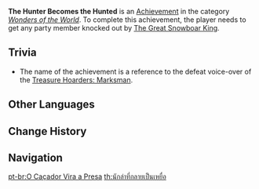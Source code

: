 {{Achievement Infobox
|title        = 
|id           = 81042
|order id     = 1043
|category     = Wonders of the World
|description  = Be defeated by [[The Great Snowboar King]].
|requirements = Get any party member knocked out by [[The Great Snowboar King]].
|primogems    = 5
|tracking     = 
|hidden       = 1
|topic        = The Great Snowboar King; Fallen Characters
|type         = Exploration
}}
'''The Hunter Becomes the Hunted''' is an [[Achievement]] in the category ''[[Wonders of the World]]''. To complete this achievement, the player needs to get any party member knocked out by [[The Great Snowboar King]].

==Trivia==
* The name of the achievement is a reference to the defeat voice-over of the [[Treasure Hoarders: Marksman]].
<!--
==Video Guides==
{{EVT
|video1   = 
|caption1 = 
}}
-->
==Other Languages==
{{Other Languages
|en      = The Hunter Becomes the Hunted
|zhs     = 猎人变成了猎物
|zhs_rm  = Lièrén Biànchéng le Lièwù
|zht     = 獵人變成了獵物
|zht_rm  = Lièrén Biànchéng le Lièwù
|zh_tl   = 
|ja      = 狩人が獲物に
|ja_rm   = Karyuudo ga Emono ni
|ja_tl   = 
|ko      = 사냥감이 된 사냥꾼
|ko_rm   = Sanyangami Doen Sanyangkkun
|ko_tl   = The Hunter That Became Prey
|es      = El cazador cazado
|es_tl   = The Hunted Hunter
|fr      = {{MC|m=Le chasseur|f=La chasseuse|fr}} devient la proie
|fr_tl   = {{MC|The Hunter|mf=1}} Becomes the Prey
|ru      = Охотник стал добычей
|ru_tl   = The Hunter Becomes the Prey
|th      = นักล่าที่กลายเป็นเหยื่อ
|th_rm   = 
|th_tl   = 
|vi      = Kẻ đi săn trở thành vật bị săn
|vi_tl   = 
|de      = Der Jäger wird zum Gejagten
|de_tl   = The Hunter Becomes the Hunted
|id      = Pemburu yang Diburu
|id_tl   = The Hunted Hunter
|pt      = O Caçador Vira a Presa
|pt_tl   = 
|tr      = Ava Giden Avlanır
|tr_tl   = 
|it      = {{MC|m=Il cacciatore|f=La cacciatrice|it}} diventa la preda
|it_tl   = 
}}

==Change History==
{{Change History|1.2}}
<!--
==References==
{{Reflist}}
-->
==Navigation==
{{Achievement Navbox|Wonders of the World|Exploration}}

[[pt-br:O Caçador Vira a Presa]]
[[th:นักล่าที่กลายเป็นเหยื่อ]]